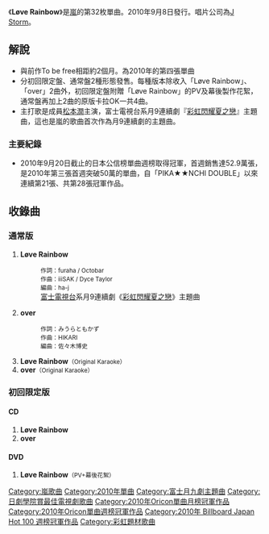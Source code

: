 {{expand|time=2010-08-04T02:08:30+00:00}}
{{unreferenced|time=2010-08-04T02:08:30+00:00}}
{{Infobox Single
| Name = Løve Rainbow
| Cover = Løve_Rainbow.png
| Cover Size = 
| Caption = 
| Artist = [[嵐|嵐]]
| from Album = [[Beautiful_World_(嵐)|Beautiful World]]
| A-side = Løve Rainbow
| B-side = over
| Released = 2010年9月8日
| Format = [[唱片|唱片]]
| Recorded = 2010年
| Genre = [[J-Pop|J-Pop]]
| Length = 9分0秒（初回限定盤）
18分36秒（通常盤）
| Label = [[J_Storm|J Storm]]
| Writer =
| Producer =  
| Certification  = *雙白金（唱片，[[日本唱片協會|日本唱片協會]]）
| Chart position = *週榜第1名（[[Oricon|Oricon]]）
*2010年9月度月榜第1名（[[Oricon|Oricon]]）
*2010年度年榜第7名（[[Oricon|Oricon]]）
| Last single = [[To_be_free|To be free]]<br />2010年
| This single = '''Løve Rainbow'''<br />2010年
| Next single = [[Dear_Snow|Dear Snow]]<br />2010年 
}}
《'''Løve Rainbow'''》是[[嵐|嵐]]的第32枚單曲。2010年9月8日發行。唱片公司為[[J_Storm|J Storm]]。

== 解說 ==
*與前作To be free相距約2個月。為2010年的第四張單曲
*分初回限定盤、通常盤2種形態發售。每種版本除收入「Løve Rainbow」、「over」2曲外，初回限定盤附贈「Løve Rainbow」的PV及幕後製作花絮，通常盤再加上2曲的原版卡拉OK一共4曲。
*主打歌是成員[[松本潤|松本潤]]主演，富士電視台系月9連續劇『[[彩虹閃耀夏之戀|彩虹閃耀夏之戀]]』主題曲，這也是嵐的歌曲首次作為月9連續劇的主題曲。

=== 主要紀錄 ===
*2010年9月20日截止的日本公信榜單曲週榜取得冠軍，首週銷售達52.9萬張，是2010年第三張首週突破50萬的單曲，自「PIKA★★NCHI DOUBLE」以來連續第21張、共第28張冠軍作品。

== 收錄曲 ==
=== 通常版 ===
#'''Løve Rainbow'''<span style="font-size:smaller"></span>
#:<span style="font-size:smaller">作詞：furaha / Octobar</span>
#:<span style="font-size:smaller">作曲：iiiSAK / Dyce Taylor</span>
#:<span style="font-size:smaller">編曲：ha-j</span>
#:[[富士電視台|富士電視台]]系月9連續劇《[[彩虹閃耀夏之戀|彩虹閃耀夏之戀]]》主題曲
#'''over'''<span style="font-size:smaller"></span>
#:<span style="font-size:smaller">作詞：みうらともかず</span>
#:<span style="font-size:smaller">作曲：HIKARI</span>
#:<span style="font-size:smaller">編曲：佐々木博史</span>
#'''Løve Rainbow'''<span style="font-size:smaller">（Original Karaoke）</span>
#'''over'''<span style="font-size:smaller">（Original Karaoke）</span>

=== 初回限定版 ===
==== CD ====
#'''Løve Rainbow'''
#'''over'''
==== DVD ====
#'''Løve Rainbow'''<span style="font-size:smaller">（PV+幕後花絮）</span>

{{嵐}}
{{富士月九劇主題曲2010年代前半部}}
{{日劇學院賞最佳電視劇歌曲}}
{{Oricon單曲月榜冠軍 (2010年代前期)|2010年9月}}
{{Oricon單曲週榜冠軍 (2010年)|2010年9月20日}}
{{Billboard JAPAN Hot 100 週榜冠軍 (2010年)|2010年9月20日}}

[[Category:嵐歌曲|Category:嵐歌曲]]
[[Category:2010年單曲|Category:2010年單曲]]
[[Category:富士月九劇主題曲|Category:富士月九劇主題曲]]
[[Category:日劇學院賞最佳電視劇歌曲|Category:日劇學院賞最佳電視劇歌曲]]
[[Category:2010年Oricon單曲月榜冠軍作品|Category:2010年Oricon單曲月榜冠軍作品]]
[[Category:2010年Oricon單曲週榜冠軍作品|Category:2010年Oricon單曲週榜冠軍作品]]
[[Category:2010年_Billboard_Japan_Hot_100_週榜冠軍作品|Category:2010年 Billboard Japan Hot 100 週榜冠軍作品]]
[[Category:彩虹題材歌曲|Category:彩虹題材歌曲]]